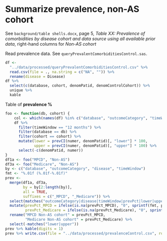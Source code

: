 # Summarize prevalence, non-AS cohort

See `background/table shells.docx`, page 5, 
*Table XX: Prevalence of comorbidities by disease cohort and data source using all available prior data*,
right-hand columns for *Non-AS cohort*

Read prevalence data.
See `queryPrevalentComorbiditiesControl.sas`.

```r
df <-
  "../data/processed/queryPrevalentComorbiditiesControl.csv" %>% 
  read.csv(file = ., na.string = c("NA", "")) %>% 
  rename(disease = Disease)
df %>% 
  select(c(database, cohort, denomPatid, denomControlCohort)) %>% 
  unique %>% 
  kable
```

Table of **prevalence %**

```r
foo <- function(db, cohort) {
    col <- which(names(df) %in% c("database", "outcomeCategory", "timeWindow", "disease", "prevPct"))
    df %>% 
      filter(timeWindow == "12 months") %>% 
      filter(database == db) %>% 
      filter(cohort == cohort) %>% 
      mutate(lower = prevCI(numer, denomPatid)[, "lower"] * 100,
             upper = prevCI(numer, denomPatid)[, "upper"] * 100) %>% 
      select(-c(denomPatid, numer))
}
df1a <- foo("MPCD", "Non-AS")
df3a <- foo("Medicare", "Non-AS")
by <- c("database", "outcomeCategory", "disease", "timeWindow")
fmt <- "%.01f (%.01f-%.01f)"
prev <- 
  merge(df1a, df3a,
        by = by[2:length(by)],
        all = TRUE,
        suffixes = c("_MPCD", "_Medicare")) %>% 
  select(matches("outcomeCategory|disease|timeWindow|prevPct|lower|upper")) %>% 
  mutate(prevPct_MPCD = ifelse(is.na(prevPct_MPCD), "0", sprintf(fmt, prevPct_MPCD, lower_MPCD, upper_MPCD)),
         prevPct_Medicare = ifelse(is.na(prevPct_Medicare), "0", sprintf(fmt, prevPct_Medicare, lower_Medicare, upper_Medicare))) %>% 
  rename("MPCD Non-AS cohort" = prevPct_MPCD,
         "Medicare Non-AS cohort" = prevPct_Medicare) %>% 
  select(-matches("lower|upper"))
prev %>% kable(digits = 1)
prev %>% write.csv(file = "../data/processed/prevalenceControl.csv", row.names = FALSE, na = "0")
```
